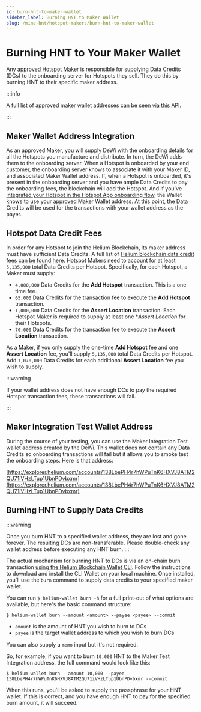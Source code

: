 ```yaml
---
id: burn-hnt-to-maker-wallet
sidebar_label: Burning HNT to Maker Wallet
slug: /mine-hnt/hotspot-makers/burn-hnt-to-maker-wallet
---
```



# Burning HNT to Your Maker Wallet

Any [approved Hotspot Maker](/mine-hnt/hotspot-makers/approved-makers) is responsible for supplying Data Credits (DCs) to the onboarding server for Hotspots they sell. They do this by burning HNT to their
specific maker address. 

:::info 

A full list of approved maker wallet addresses [can be seen via this API](https://onboarding.dewi.org/api/v2/makers).

:::

## Maker Wallet Address Integration

As an approved Maker, you will supply DeWi with the onboarding details for all the Hotspots you manufacture and distribute. In turn, the DeWi adds them to the onboarding server. When a Hotspot is onboarded by your end customer, the onboarding server knows to associate it with your Maker ID, and associated Maker Wallet address. If, when a Hotspot is onboarded, it's present in the onboarding server and you have ample Data Credits to pay the onboarding fees, the blockchain will add the Hotspot. And if you've [integrated your Hotspot in the Hotspot App onboarding flow](/mine-hnt/hotspot-makers/hotspot-integration-testing), the Wallet knows to use your approved Maker Wallet address. At this point, the Data Credits will be used for the transactions with your wallet address as the payer. 


## Hotspot Data Credit Fees

In order for any Hotspot to join the Helium Blockchain, its maker address must have sufficient Data Credits. A full list of [Helium blockchain data credit fees can be found here](/blockchain/transaction-fees). Hotspot Makers need to account for at least `5,135,000` total Data Credits per Hotspot. Specifically, for each Hotspot, a Maker must supply:

* `4,000,000` Data Credits for the **Add Hotspot** transaction. This is a one-time fee.
* `65,000` Data Credits for the transaction fee to execute the **Add Hotspot** transaction. 
* `1,000,000` Data Credits for the **Assert Location** transaction. Each Hotspot Maker is required to supply at least one **Assert Location* for their Hotspots. 
* `70,000` Data Credits for the transaction fee to execute the **Assert Location** transaction.

As a Maker, if you only supply the one-time **Add Hotspot** fee and one **Assert Location** fee, you'll supply `5,135,000` total Data Credits per Hotspot. Add `1,070,000` Data Credits for each additional **Assert Location** fee you wish to supply.

:::warning 

If your wallet address does not have enough DCs to pay the required Hotspot transaction fees, these transactions will fail. 

:::


## Maker Integration Test Wallet Address

During the course of your testing, you can use the Maker Integration Test wallet address created by the DeWi.  This wallet does not contain any Data Credits so onboarding transactions will fail but it allows you to smoke test the onboarding steps. Here is that address:

[https://explorer.helium.com/accounts/138LbePH4r7hWPuTnK6HXVJ8ATM2QU71iVHzLTup1UbnPDvbxmr](https://explorer.helium.com/accounts/138LbePH4r7hWPuTnK6HXVJ8ATM2QU71iVHzLTup1UbnPDvbxmr)


## Burning HNT to Supply Data Credits 

:::warning

Once you burn HNT to a specified wallet address, they are lost and gone forever. The resulting DCs are non-transferable. Please double-check any wallet address before executing any HNT burn. 
:::


The actual mechanism for burning HNT to DCs is via an on-chain burn transaction [using the Helium Blockchain Wallet CLI](https://github.com/helium/helium-wallet-rs). Follow the instructions to download and install the CLI Wallet on your local machine. Once installed, you'll use the `burn` command to supply data credits to your specified maker wallet. 

You can run `$ helium-wallet burn -h` for a full print-out of what options are available, but here's the basic command structure:

```shell
$ helium-wallet burn --amount <amount> --payee <payee> --commit
```

* `amount` is the amount of HNT you wish to burn to DCs 
* `payee` is the target wallet address to which you wish to burn DCs

You can also supply a `memo` input but it's not required. 

So, for example, if you want to burn `10,000` HNT to the Maker Test Integration address, the full command would look like this:


```shell
$ helium-wallet burn --amount 10,000 --payee 138LbePH4r7hWPuTnK6HXVJ8ATM2QU71iVHzLTup1UbnPDvbxmr --commit
```

When this runs, you'll be asked to supply the passphrase for your HNT wallet. If this is correct, and you have enough HNT to pay for the specified burn amount, it will succeed. 
